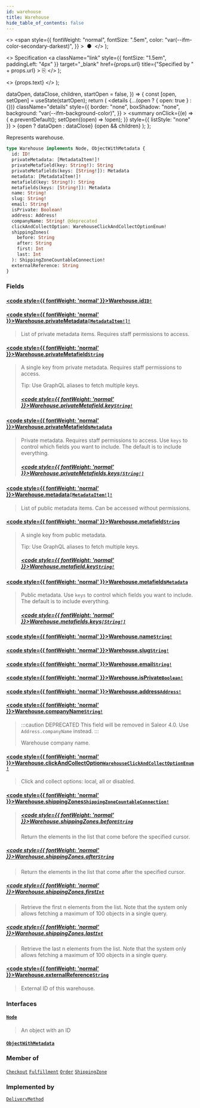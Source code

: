 ```yaml
---
id: warehouse
title: Warehouse
hide_table_of_contents: false
---
```


  <>
    <span
      style={{
        fontWeight: "normal",
        fontSize: ".5em",
        color: "var(--ifm-color-secondary-darkest)",
      }}
    >
      &nbsp;●&nbsp;
    </span>
  </>
);

  <>
    Specification
    <a
      className="link"
      style={{ fontSize: "1.5em", paddingLeft: "4px" }}
      target="\_blank"
      href={props.url}
      title={"Specified by " + props.url}
    >
      ⎘
    </a>
  </>
);

  <>
    <span className={props.class}>{props.text}</span>
  </>
);


  dataOpen,
  dataClose,
  children,
  startOpen = false,
}) => {
  const [open, setOpen] = useState(startOpen);
  return (
    <details
      {...(open ? { open: true } : {})}
      className="details"
      style={{
        border: "none",
        boxShadow: "none",
        background: "var(--ifm-background-color)",
      }}
    >
      <summary
        onClick={(e) => {
          e.preventDefault();
          setOpen((open) => !open);
        }}
        style={{ listStyle: "none" }}
      >
        {open ? dataOpen : dataClose}
      </summary>
      {open && children}
    </details>
  );
};

Represents warehouse.

```graphql
type Warehouse implements Node, ObjectWithMetadata {
  id: ID!
  privateMetadata: [MetadataItem!]!
  privateMetafield(key: String!): String
  privateMetafields(keys: [String!]): Metadata
  metadata: [MetadataItem!]!
  metafield(key: String!): String
  metafields(keys: [String!]): Metadata
  name: String!
  slug: String!
  email: String!
  isPrivate: Boolean!
  address: Address!
  companyName: String! @deprecated
  clickAndCollectOption: WarehouseClickAndCollectOptionEnum!
  shippingZones(
    before: String
    after: String
    first: Int
    last: Int
  ): ShippingZoneCountableConnection!
  externalReference: String
}
```

### Fields

#### [<code style={{ fontWeight: 'normal' }}>Warehouse.<b>id</b></code>](#)<Bullet />[`ID!`](../../../api-storefront/miscellaneous/scalars/id) <Badge class="badge badge--secondary" text="non-null"/> <Badge class="badge badge--secondary" text="scalar"/>

>

#### [<code style={{ fontWeight: 'normal' }}>Warehouse.<b>privateMetadata</b></code>](#)<Bullet />[`[MetadataItem!]!`](../../../api-storefront/miscellaneous/objects/metadata-item) <Badge class="badge badge--secondary" text="non-null"/> <Badge class="badge badge--secondary" text="object"/>

> List of private metadata items. Requires staff permissions to access.

#### [<code style={{ fontWeight: 'normal' }}>Warehouse.<b>privateMetafield</b></code>](#)<Bullet />[`String`](../../../api-storefront/miscellaneous/scalars/string) <Badge class="badge badge--secondary" text="scalar"/>

> A single key from private metadata. Requires staff permissions to access.
>
> Tip: Use GraphQL aliases to fetch multiple keys.
>
> <Badge text="Added in Saleor 3.3" class="secondary margin-bottom--sm" />
>
> <FeaturePreview />
>
> ##### [<code style={{ fontWeight: 'normal' }}>Warehouse.privateMetafield.<b>key</b></code>](#)<Bullet />[`String!`](../../../api-storefront/miscellaneous/scalars/string) <Badge class="badge badge--secondary" text="non-null"/> <Badge class="badge badge--secondary" text="scalar"/>

#### [<code style={{ fontWeight: 'normal' }}>Warehouse.<b>privateMetafields</b></code>](#)<Bullet />[`Metadata`](../../../api-storefront/miscellaneous/scalars/metadata) <Badge class="badge badge--secondary" text="scalar"/>

> Private metadata. Requires staff permissions to access. Use `keys` to control which fields you want to include. The default is to include everything.
>
> <Badge text="Added in Saleor 3.3" class="secondary margin-bottom--sm" />
>
> <FeaturePreview />
>
> ##### [<code style={{ fontWeight: 'normal' }}>Warehouse.privateMetafields.<b>keys</b></code>](#)<Bullet />[`[String!]`](../../../api-storefront/miscellaneous/scalars/string) <Badge class="badge badge--secondary" text="list"/> <Badge class="badge badge--secondary" text="scalar"/>

#### [<code style={{ fontWeight: 'normal' }}>Warehouse.<b>metadata</b></code>](#)<Bullet />[`[MetadataItem!]!`](../../../api-storefront/miscellaneous/objects/metadata-item) <Badge class="badge badge--secondary" text="non-null"/> <Badge class="badge badge--secondary" text="object"/>

> List of public metadata items. Can be accessed without permissions.

#### [<code style={{ fontWeight: 'normal' }}>Warehouse.<b>metafield</b></code>](#)<Bullet />[`String`](../../../api-storefront/miscellaneous/scalars/string) <Badge class="badge badge--secondary" text="scalar"/>

> A single key from public metadata.
>
> Tip: Use GraphQL aliases to fetch multiple keys.
>
> <Badge text="Added in Saleor 3.3" class="secondary margin-bottom--sm" />
>
> <FeaturePreview />
>
> ##### [<code style={{ fontWeight: 'normal' }}>Warehouse.metafield.<b>key</b></code>](#)<Bullet />[`String!`](../../../api-storefront/miscellaneous/scalars/string) <Badge class="badge badge--secondary" text="non-null"/> <Badge class="badge badge--secondary" text="scalar"/>

#### [<code style={{ fontWeight: 'normal' }}>Warehouse.<b>metafields</b></code>](#)<Bullet />[`Metadata`](../../../api-storefront/miscellaneous/scalars/metadata) <Badge class="badge badge--secondary" text="scalar"/>

> Public metadata. Use `keys` to control which fields you want to include. The default is to include everything.
>
> <Badge text="Added in Saleor 3.3" class="secondary margin-bottom--sm" />
>
> <FeaturePreview />
>
> ##### [<code style={{ fontWeight: 'normal' }}>Warehouse.metafields.<b>keys</b></code>](#)<Bullet />[`[String!]`](../../../api-storefront/miscellaneous/scalars/string) <Badge class="badge badge--secondary" text="list"/> <Badge class="badge badge--secondary" text="scalar"/>

#### [<code style={{ fontWeight: 'normal' }}>Warehouse.<b>name</b></code>](#)<Bullet />[`String!`](../../../api-storefront/miscellaneous/scalars/string) <Badge class="badge badge--secondary" text="non-null"/> <Badge class="badge badge--secondary" text="scalar"/>

>

#### [<code style={{ fontWeight: 'normal' }}>Warehouse.<b>slug</b></code>](#)<Bullet />[`String!`](../../../api-storefront/miscellaneous/scalars/string) <Badge class="badge badge--secondary" text="non-null"/> <Badge class="badge badge--secondary" text="scalar"/>

>

#### [<code style={{ fontWeight: 'normal' }}>Warehouse.<b>email</b></code>](#)<Bullet />[`String!`](../../../api-storefront/miscellaneous/scalars/string) <Badge class="badge badge--secondary" text="non-null"/> <Badge class="badge badge--secondary" text="scalar"/>

>

#### [<code style={{ fontWeight: 'normal' }}>Warehouse.<b>isPrivate</b></code>](#)<Bullet />[`Boolean!`](../../../api-storefront/miscellaneous/scalars/boolean) <Badge class="badge badge--secondary" text="non-null"/> <Badge class="badge badge--secondary" text="scalar"/>

>

#### [<code style={{ fontWeight: 'normal' }}>Warehouse.<b>address</b></code>](#)<Bullet />[`Address!`](../../../api-storefront/users/objects/address) <Badge class="badge badge--secondary" text="non-null"/> <Badge class="badge badge--secondary" text="object"/>

>

#### [<code style={{ fontWeight: 'normal' }}>Warehouse.<b>companyName</b></code>](#)<Bullet />[`String!`](../../../api-storefront/miscellaneous/scalars/string) <Badge class="badge badge--deprecated badge--secondary" text="deprecated"/> <Badge class="badge badge--secondary" text="non-null"/> <Badge class="badge badge--secondary" text="scalar"/>

> :::caution DEPRECATED
> This field will be removed in Saleor 4.0. Use `Address.companyName` instead.
> :::
>
> Warehouse company name.

#### [<code style={{ fontWeight: 'normal' }}>Warehouse.<b>clickAndCollectOption</b></code>](#)<Bullet />[`WarehouseClickAndCollectOptionEnum!`](../../../api-storefront/products/enums/warehouse-click-and-collect-option-enum) <Badge class="badge badge--secondary" text="non-null"/> <Badge class="badge badge--secondary" text="enum"/>

> Click and collect options: local, all or disabled.
>
> <Badge text="Added in Saleor 3.1" class="secondary margin-bottom--sm" />

#### [<code style={{ fontWeight: 'normal' }}>Warehouse.<b>shippingZones</b></code>](#)<Bullet />[`ShippingZoneCountableConnection!`](../../../api-storefront/shipping/objects/shipping-zone-countable-connection) <Badge class="badge badge--secondary" text="non-null"/> <Badge class="badge badge--secondary" text="object"/>

> ##### [<code style={{ fontWeight: 'normal' }}>Warehouse.shippingZones.<b>before</b></code>](#)<Bullet />[`String`](../../../api-storefront/miscellaneous/scalars/string) <Badge class="badge badge--secondary" text="scalar"/>
>
> Return the elements in the list that come before the specified cursor.

##### [<code style={{ fontWeight: 'normal' }}>Warehouse.shippingZones.<b>after</b></code>](#)<Bullet />[`String`](../../../api-storefront/miscellaneous/scalars/string) <Badge class="badge badge--secondary" text="scalar"/>

> Return the elements in the list that come after the specified cursor.

##### [<code style={{ fontWeight: 'normal' }}>Warehouse.shippingZones.<b>first</b></code>](#)<Bullet />[`Int`](../../../api-storefront/miscellaneous/scalars/int) <Badge class="badge badge--secondary" text="scalar"/>

> Retrieve the first n elements from the list. Note that the system only allows fetching a maximum of 100 objects in a single query.

##### [<code style={{ fontWeight: 'normal' }}>Warehouse.shippingZones.<b>last</b></code>](#)<Bullet />[`Int`](../../../api-storefront/miscellaneous/scalars/int) <Badge class="badge badge--secondary" text="scalar"/>

> Retrieve the last n elements from the list. Note that the system only allows fetching a maximum of 100 objects in a single query.

#### [<code style={{ fontWeight: 'normal' }}>Warehouse.<b>externalReference</b></code>](#)<Bullet />[`String`](../../../api-storefront/miscellaneous/scalars/string) <Badge class="badge badge--secondary" text="scalar"/>

> External ID of this warehouse.
>
> <Badge text="Added in Saleor 3.10" class="secondary margin-bottom--sm" />

### Interfaces

#### [`Node`](../../../api-storefront/miscellaneous/interfaces/node) <Badge class="badge badge--secondary" text="interface"/>

> An object with an ID

#### [`ObjectWithMetadata`](../../../api-storefront/miscellaneous/interfaces/object-with-metadata) <Badge class="badge badge--secondary" text="interface"/>

>

### Member of

[`Checkout`](../../../api-storefront/checkout/objects/checkout) <Badge class="badge badge--secondary" text="object"/><Bullet />[`Fulfillment`](../../../api-storefront/orders/objects/fulfillment) <Badge class="badge badge--secondary" text="object"/><Bullet />[`Order`](../../../api-storefront/orders/objects/order) <Badge class="badge badge--secondary" text="object"/><Bullet />[`ShippingZone`](../../../api-storefront/shipping/objects/shipping-zone) <Badge class="badge badge--secondary" text="object"/>

### Implemented by

[`DeliveryMethod`](../../../api-storefront/miscellaneous/unions/delivery-method) <Badge class="badge badge--secondary" text="union"/>

